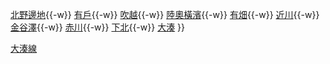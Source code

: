 {{鐵道路線
|模板名稱 = 大湊線
|名稱 = [[File:JR logo (east).svg|25px|東日本旅客鐵道|link=東日本旅客鐵道]] [[大湊線]]（玫瑰海灣大湊線）
|代表色 = #f1aa28
|車站列表 = [[野邊地站|野邊地]]{{-w}} [[北野邊地站|北野邊地]]{{-w}} [[有戶站|有戶]]{{-w}} [[吹越站|吹越]]{{-w}} [[陸奧橫濱站|陸奧橫濱]]{{-w}} [[有畑站|有畑]]{{-w}} [[近川站|近川]]{{-w}} [[金谷澤站|金谷澤]]{{-w}} [[赤川站|赤川]]{{-w}} [[下北站|下北]]{{-w}} [[大湊站|大湊]]
}}<noinclude>
[[Category:東日本旅客鐵道路線模板|大湊線]]
</noinclude>